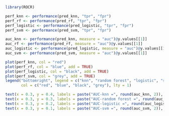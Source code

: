 ```r
library(ROCR)

perf_knn <- performance(pred_knn, "tpr", "fpr")
perf_rf <- performance(pred_rf, "tpr", "fpr")
perf_logistic <- performance(pred_logistic, "tpr", "fpr")
perf_svm <- performance(pred_svm, "tpr", "fpr")

auc_knn <- performance(pred_knn, measure = "auc")@y.values[[1]]
auc_rf <- performance(pred_rf, measure = "auc")@y.values[[1]]
auc_logistic <- performance(pred_logistic, measure = "auc")@y.values[[1]]
auc_svm <- performance(pred_svm, measure = "auc")@y.values[[1]]

plot(perf_knn, col = "red")
plot(perf_rf, col = "blue", add = TRUE)
plot(perf_logistic, col = "black", add = TRUE)
plot(perf_svm, col = "grey", add = TRUE)
legend("bottomright", legend = c("knn", "random forest", "logistic", "svm"),
       col = c("red", "blue", "black", "grey"), lty = 1)

text(x = 0.3, y = 0.4, labels = paste("AUC-knn =", round(auc_knn, 2)), col = "red")
text(x = 0.3, y = 0.3, labels = paste("AUC-random forest =", round(auc_rf, 2)), col = "blue")
text(x = 0.3, y = 0.2, labels = paste("AUC-logistic =", round(auc_logistic, 2)), col = "black")
text(x = 0.3, y = 0.1, labels = paste("AUC-svm =", round(auc_svm, 2)), col = "grey")
```

